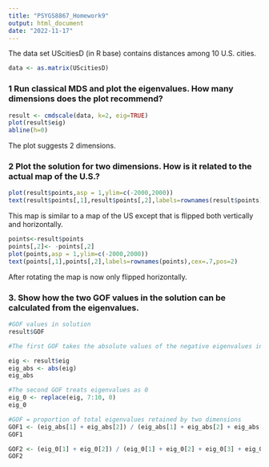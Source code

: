 ```yaml
---
title: "PSYGS8867_Homework9"
output: html_document
date: "2022-11-17"
---
```

The data set UScitiesD (in R base) contains distances among 10 U.S. cities.

```r
data <- as.matrix(UScitiesD)
```

### 1 Run classical MDS and plot the eigenvalues. How many dimensions does the plot recommend?

```r
result <- cmdscale(data, k=2, eig=TRUE)
plot(result$eig)
abline(h=0)
```
The plot suggests 2 dimensions.

### 2 Plot the solution for two dimensions. How is it related to the actual map of the U.S.?

```r
plot(result$points,asp = 1,ylim=c(-2000,2000))
text(result$points[,1],result$points[,2],labels=rownames(result$points),cex=.7,pos=2)
```
This map is similar to a map of the US except that is flipped both vertically and horizontally. 

```r
points<-result$points
points[,2]<- -points[,2]
plot(points,asp = 1,ylim=c(-2000,2000))
text(points[,1],points[,2],labels=rownames(points),cex=.7,pos=2)
```
After rotating the map is now only flipped horizontally. 

### 3. Show how the two GOF values in the solution can be calculated from the eigenvalues.

```r
#GOF values in solution
result$GOF
```

```r
#The first GOF takes the absolute values of the negative eigenvalues in its calculation

eig <- result$eig
eig_abs <- abs(eig)
eig_abs

#The second GOF treats eigenvalues as 0
eig_0 <- replace(eig, 7:10, 0)
eig_0
```

```r
#GOF = proportion of total eigenvalues retained by two dimensions
GOF1 <- (eig_abs[1] + eig_abs[2]) / (eig_abs[1] + eig_abs[2] + eig_abs[3] + eig_abs[4] + eig_abs[5] + eig_abs[6] + eig_abs[7] + eig_abs[8] + eig_abs[9] + eig_abs[10])
GOF1

GOF2 <- (eig_0[1] + eig_0[2]) / (eig_0[1] + eig_0[2] + eig_0[3] + eig_0[4] + eig_0[5] + eig_0[6] + eig_0[7] + eig_0[8] + eig_0[9] + eig_0[10])
GOF2
```

